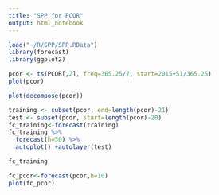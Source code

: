 ```yaml
---
title: "SPP for PCOR"
output: html_notebook
---
```


```r
load("~/R/SPP/SPP.RData")
library(forecast)
library(ggplot2)
```

```r
pcor <- ts(PCOR[,2], freq=365.25/7, start=2015+51/365.25)
plot(pcor)
```

```r
plot(decompose(pcor))
```

```r
training <- subset(pcor, end=length(pcor)-21)
test <- subset(pcor, start=length(pcor)-20)
fc_training<-forecast(training)
fc_training %>%
  forecast(h=30) %>%
  autoplot() +autolayer(test)
```

```r
fc_training
```

```r
fc_pcor<-forecast(pcor,h=10)
plot(fc_pcor)
```

